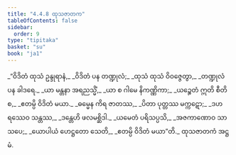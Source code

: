 ```yaml
---
title: "4.4.8 ထုသဇာတက"
tableOfContents: false
sidebar:
  order: 9
type: "tipitaka"
basket: "su"
book: "ja1"
---
```



<DynamicBreadcrumb />

<Division number="149" book="ja1">

<Paragraph number="1074" type="verses" book="ja1">
_“ဝိဒိတံ ထုသံ ဥန္ဒုရာနံ,_  
_ဝိဒိတံ ပန တဏ္ဍုလံ;_  
_ထုသံ ထုသံ ဝိဝဇ္ဇေတွာ,_  
_တဏ္ဍုလံ ပန ခါဒရေ._  

</Paragraph>

</Division>
<Division number="150" book="ja1">

<Paragraph number="1075" type="verses" book="ja1">
_ယာ မန္တနာ အရညသ္မိံ,_  
_ယာ စ ဂါမေ နိကဏ္ဏိကာ;_  
_ယဉ္စေတံ ဣတိ စီတိ စ,_  
_ဧတမ္ပိ ဝိဒိတံ မယာ._  

</Paragraph>

</Division>
<Division number="151" book="ja1">

<Paragraph number="1076" type="verses" book="ja1">
_ဓမ္မေန ကိရ ဇာတဿ,_  
_ပိတာ ပုတ္တဿ မက္ကဋော;_  
_ဒဟရဿေဝ သန္တဿ,_  
_ဒန္တေဟိ ဖလမစ္ဆိဒါ._  

</Paragraph>

</Division>
<Division number="152" book="ja1">

<Paragraph number="1077" type="verses" book="ja1">
_ယမေတံ ပရိသပ္ပသိ,_  
_အဇကာဏောဝ သာသပေ;_  
_ယောပါယံ ဟေဋ္ဌတော သေတိ,_  
_ဧတမ္ပိ ဝိဒိတံ မယာ”တိ._  


</Paragraph>
</Division>

<Paragraph number="1078" type="center" book="ja1">
ထုသဇာတကံ အဋ္ဌမံ.
</Paragraph>